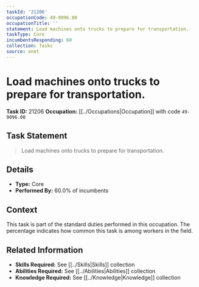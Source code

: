 ```yaml
---
taskId: '21206'
occupationCode: 49-9096.00
occupationTitle: ''
statement: Load machines onto trucks to prepare for transportation.
taskType: Core
incumbentsResponding: 60
collection: Tasks
source: onet
---
```

# Load machines onto trucks to prepare for transportation.

**Task ID:** 21206
**Occupation:** [[../Occupations|Occupation]] with code `49-9096.00`

## Task Statement

> Load machines onto trucks to prepare for transportation.

## Details

- **Type:** Core
- **Performed By:** 60.0% of incumbents

## Context

This task is part of the standard duties performed in this occupation. The percentage indicates how common this task is among workers in the field.

## Related Information

- **Skills Required:** See [[../Skills|Skills]] collection
- **Abilities Required:** See [[../Abilities|Abilities]] collection
- **Knowledge Required:** See [[../Knowledge|Knowledge]] collection
